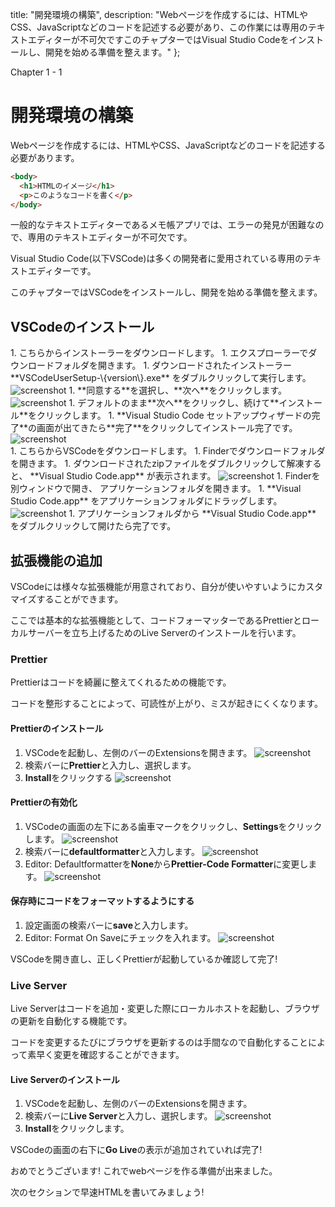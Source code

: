 
  title: "開発環境の構築",
  description: "Webページを作成するには、HTMLやCSS、JavaScriptなどのコードを記述する必要があり、この作業には専用のテキストエディターが不可欠ですこのチャプターではVisual Studio Codeをインストールし、開発を始める準備を整えます。"
};

Chapter 1 - 1

# 開発環境の構築

Webページを作成するには、HTMLやCSS、JavaScriptなどのコードを記述する必要があります。

```html
<body>
  <h1>HTMLのイメージ</h1>
  <p>このようなコードを書く</p>
</body>
```

一般的なテキストエディターであるメモ帳アプリでは、エラーの発見が困難なので、専用のテキストエディターが不可欠です。

Visual Studio Code(以下VSCode)は多くの開発者に愛用されている専用のテキストエディターです。

このチャプターではVSCodeをインストールし、開発を始める準備を整えます。

## VSCodeのインストール

<SyncTabMdx>
  <div data-label="windows">
    1. <Link href="https://go.microsoft.com/fwlink/?LinkID=534107" target="_blank" rel="noopener noreferrer">こちら</Link>からインストーラーをダウンロードします。
    1. エクスプローラーでダウンロードフォルダを開きます。
    1. ダウンロードされたインストーラー **VSCodeUserSetup-\{version\}.exe** をダブルクリックして実行します。
        <Image src="/frontend-book/img/01-01-windows-01.png" width={512} height={370} alt="screenshot" />
    1. **同意する**を選択し、**次へ**をクリックします。
        <Image src="/frontend-book/img/01-01-windows-02.png" width={512} height={386} alt="screenshot" />
    1. デフォルトのまま**次へ**をクリックし、続けて**インストール**をクリックします。
    1. **Visual Studio Code セットアップウィザードの完了**の画面が出てきたら**完了**をクリックしてインストール完了です。
        <Image src="/frontend-book/img/01-01-windows-03.png" width={512} height={386} alt="screenshot" />
  </div>
  <div data-label="mac">
    1. <Link href="https://go.microsoft.com/fwlink/?LinkID=534106" target="_blank" rel="noopener noreferrer">こちら</Link>からVSCodeをダウンロードします。
    1. Finderでダウンロードフォルダを開きます。
    1. ダウンロードされたzipファイルをダブルクリックして解凍すると、 **Visual Studio Code.app** が表示されます。
        <Image src="/frontend-book/img/01-01-mac-01.png" width={512} height={265} alt="screenshot" />
    1. Finderを別ウィンドウで開き、 アプリケーションフォルダを開きます。
    1. **Visual Studio Code.app** をアプリケーションフォルダにドラッグします。
        <Image src="/frontend-book/img/01-01-mac-02.png" width={512} height={367} alt="screenshot" />
    1. アプリケーションフォルダから **Visual Studio Code.app** をダブルクリックして開けたら完了です。
  </div>
</SyncTabMdx>

## 拡張機能の追加

VSCodeには様々な拡張機能が用意されており、自分が使いやすいようにカスタマイズすることができます。

ここでは基本的な拡張機能として、コードフォーマッターであるPrettierとローカルサーバーを立ち上げるためのLive Serverのインストールを行います。

### Prettier

Prettierはコードを綺麗に整えてくれるための機能です。

コードを整形することによって、可読性が上がり、ミスが起きにくくなります。

#### Prettierのインストール
1. VSCodeを起動し、左側のバーのExtensionsを開きます。
    <Image src="/frontend-book/img/01-01-prettier-01.png" width={512} height={385} alt="screenshot" />
1. 検索バーに**Prettier**と入力し、選択します。
1. **Install**をクリックする
    <Image src="/frontend-book/img/01-01-prettier-02.png" width={512} height={385} alt="screenshot" />

#### Prettierの有効化
1. VSCodeの画面の左下にある歯車マークをクリックし、**Settings**をクリックします。
    <Image src="/frontend-book/img/01-01-prettier-03.png" width={512} height={385} alt="screenshot" />
1. 検索バーに**defaultformatter**と入力します。
    <Image src="/frontend-book/img/01-01-prettier-04.png" width={512} height={385} alt="screenshot" />
1. Editor: Defaultformatterを**None**から**Prettier-Code Formatter**に変更します。
    <Image src="/frontend-book/img/01-01-prettier-05.png" width={512} height={385} alt="screenshot" />

#### 保存時にコードをフォーマットするようにする
1. 設定画面の検索バーに**save**と入力します。
1. Editor: Format On Saveにチェックを入れます。
    <Image src="/frontend-book/img/01-01-prettier-06.png" width={512} height={385} alt="screenshot" />

VSCodeを開き直し、正しくPrettierが起動しているか確認して完了!

### Live Server

Live Serverはコードを追加・変更した際にローカルホストを起動し、ブラウザの更新を自動化する機能です。

コードを変更するたびにブラウザを更新するのは手間なので自動化することによって素早く変更を確認することができます。

#### Live Serverのインストール
1. VSCodeを起動し、左側のバーのExtensionsを開きます。
1. 検索バーに**Live Server**と入力し、選択します。
    <Image src="/frontend-book/img/01-01-liveserver-01.png" width={512} height={385} alt="screenshot" />
1. **Install**をクリックします。

VSCodeの画面の右下に**Go Live**の表示が追加されていれば完了!

おめでとうございます! これでwebページを作る準備が出来ました。

次のセクションで早速HTMLを書いてみましょう!